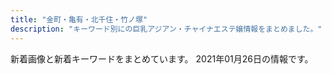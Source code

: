 ```yaml
---
title: "金町・亀有・北千住・竹ノ塚"
description: "キーワード別にの巨乳アジアン・チャイナエステ嬢情報をまとめました。"
---
```


新着画像と新着キーワードをまとめています。
2021年01月26日の情報です。

<DmmAffiliateIns />
<KeywordTable
  shops={
    [
    {
        "name": "Angela \u30a2\u30f3\u30b8\u30a7\u30e9",
        "keywords": {},
        "station": "\u7dbe\u702c\u99c5\u6771\u53e3",
        "img_links": [
            "http://angela.esjp.xyz/images/pickup_line.png",
            "http://angela.esjp.xyz/images/newsbg.png",
            "http://angela.esjp.xyz/images/tel_footer.png",
            "http://angela.esjp.xyz/images/roomimg/photo01.jpg",
            "http://angela.esjp.xyz/images/mobile_bg.png",
            "http://angela.esjp.xyz/girl/2.jpg",
            "http://angela.esjp.xyz/girl/6.jpg",
            "http://angela.esjp.xyz/girl/4.jpg",
            "http://angela.esjp.xyz/images/nophotos.jpg",
            "http://angela.esjp.xyz/images/staff_bg.png",
            "http://angela.esjp.xyz/girl/3.jpg",
            "http://angela.esjp.xyz/images/topbg.jpg",
            "http://angela.esjp.xyz/images/roomimg/photo02.jpg",
            "http://angela.esjp.xyz/girl/1.jpg"
        ],
        "url": "http://angela.esjp.xyz/"
    },
    {
        "img_links": [
            "http://takamaru.xyz/static/picture/top2.png",
            "http://takamaru.xyz/static/picture/mobile.png",
            "http://takamaru.xyz/uploads/200717/1-200GFZ05BS.jpg",
            "http://takamaru.xyz/static/picture/photo01.jpg",
            "http://takamaru.xyz/static/picture/baner2.jpg",
            "http://takamaru.xyz/static/picture/tite-staff.jpg",
            "http://takamaru.xyz/uploads/201007/1-20100G45100148.jpg",
            "http://takamaru.xyz/static/picture/baner.jpg",
            "http://takamaru.xyz/static/picture/photo03.jpg",
            "http://takamaru.xyz/static/picture/photo02.jpg",
            "http://takamaru.xyz/static/picture/news-tit.png",
            "http://takamaru.xyz/static/picture/tite-staff1.jpg",
            "http://takamaru.xyz/static/picture/news-tit1.jpg",
            "http://takamaru.xyz/uploads/200717/1-200GFUI0L0.jpg",
            "http://takamaru.xyz/static/picture/top.jpg",
            "http://takamaru.xyz/uploads/201203/1-201203134202395.jpg",
            "http://takamaru.xyz/static/picture/photo04.jpg",
            "http://takamaru.xyz/uploads/201219/1-201219155A2393.jpg",
            "http://takamaru.xyz/uploads/201009/1-201009125049594.jpg"
        ],
        "station": "JR\u91d1\u753a\u99c5\u5317\u53e3",
        "url": "http://takamaru.xyz/",
        "name": "\u30b9\u30a4\u30fc\u30c8\u30cf\u30fc\u30c8",
        "keywords": {
            "C": 12
        }
    },
    {
        "station": "JR\u91d1\u753a\u99c5\u5317\u53e3",
        "keywords": {
            "D": 9
        },
        "name": "\u96c5",
        "img_links": [
            "http://esthe-massage.pink/images/staff_s.jpg",
            "http://esthe-massage.pink/sp/images/cg5.jpg",
            "http://esthe-massage.pink/images/cg1.jpg",
            "http://esthe-massage.pink/images/cg6.jpg",
            "http://esthe-massage.pink/images/news.jpg",
            "http://esthe-massage.pink/sp/images/cg2.jpg",
            "http://esthe-massage.pink/images/line2.jpg",
            "http://esthe-massage.pink/images/newface.jpg",
            "http://esthe-massage.pink/images/cg7.jpg",
            "http://esthe-massage.pink/images/mobile.jpg",
            "http://esthe-massage.pink/images/cg10.jpg",
            "http://esthe-massage.pink/images/bb.png",
            "http://esthe-massage.pink/sp/images/cg3.jpg",
            "http://esthe-massage.pink/images/tb1.png",
            "http://esthe-massage.pink/images/end3.png",
            "http://esthe-massage.pink/sp/images/top-img01.png",
            "http://esthe-massage.pink/sp/images/telb.png",
            "http://esthe-massage.pink/images/cg2.jpg",
            "http://esthe-massage.pink/images/cg8.jpg",
            "http://esthe-massage.pink/images/top.png",
            "http://esthe-massage.pink/sp/images/cg9.jpg",
            "http://esthe-massage.pink/sp/images/tel.png",
            "http://esthe-massage.pink/sp/images/cg6.jpg",
            "http://esthe-massage.pink/images/tb.png",
            "http://esthe-massage.pink/images/cg3.jpg",
            "http://esthe-massage.pink/images/pick.jpg",
            "http://esthe-massage.pink/images/mobile1.jpg",
            "http://esthe-massage.pink/images/cg5.jpg",
            "http://esthe-massage.pink/images/staff_tit.jpg",
            "http://esthe-massage.pink/images/compaign.jpg",
            "http://esthe-massage.pink/sp/images/cg4.jpg",
            "http://esthe-massage.pink/sp/images/cg10.jpg",
            "http://esthe-massage.pink/images/cg4.jpg",
            "http://esthe-massage.pink/images/line.jpg",
            "http://esthe-massage.pink/sp/images/cg1.jpg",
            "http://esthe-massage.pink/images/cg9.jpg",
            "http://esthe-massage.pink/sp/images/teline.png",
            "http://esthe-massage.pink/images/aboutus.jpg",
            "http://esthe-massage.pink/sp/images/cg8.jpg"
        ],
        "url": "http://esthe-massage.pink/"
    },
    {
        "keywords": {},
        "url": "http://www.night.ne.jp/tokyo/house/",
        "station": "JR\u4e80\u6709\u99c5\u5317\u53e3",
        "name": "\u5065\u5eb7\u30cf\u30a6\u30b9",
        "img_links": [
            "http://www.night.ne.jp/tokyo/house/img/view_3.jpg",
            "http://www.night.ne.jp/nightnet/img/15.jpg",
            "http://www.night.ne.jp/tokyo/house/img_staff/g_7277.jpg",
            "http://www.night.ne.jp/tokyo/house/img/view_2.jpg",
            "http://www.night.ne.jp/tokyo/house/img_staff/g_7074.jpg",
            "http://www.night.ne.jp/_format/W/img/over_msg_01.jpg",
            "http://www.night.ne.jp/tokyo/house/img/qr_code.jpg",
            "http://www.night.ne.jp/nightnet/img/6.jpg",
            "http://www.night.ne.jp/tokyo/house/img/view_1.jpg",
            "http://www.night.ne.jp/tokyo/house/img/index_top.jpg",
            "http://www.night.ne.jp/_format/W/img/whats_view.jpg",
            "http://www.night.ne.jp/nightnet/img/1.jpg",
            "http://www.night.ne.jp/nightnet/img/11.jpg",
            "http://www.night.ne.jp/nightnet/img/4.jpg",
            "http://www.night.ne.jp/nightnet/img/12a.jpg",
            "http://www.night.ne.jp/nightnet/img/7.jpg",
            "http://www.night.ne.jp/tokyo/house/img/index.jpg",
            "http://www.night.ne.jp/nightnet/img/5.jpg",
            "http://www.night.ne.jp/nightnet/img/17.jpg",
            "http://www.night.ne.jp/tokyo/house/img_staff/g_7278.jpg",
            "http://www.night.ne.jp/nightnet/img/3.jpg",
            "http://www.night.ne.jp/tokyo/house/img/view_4.jpg",
            "http://www.night.ne.jp/_format/W/img/index_enter_1.jpg",
            "http://www.night.ne.jp/nightnet/img/16.jpg",
            "http://www.night.ne.jp/nightnet/img/9.jpg",
            "http://www.night.ne.jp/nightnet/img/10.jpg",
            "http://www.night.ne.jp/nightnet/img/2.jpg",
            "http://www.night.ne.jp/nightnet/img/13.jpg",
            "http://www.night.ne.jp/tokyo/house/img/index_view.jpg",
            "http://www.night.ne.jp/nightnet/img/8.jpg",
            "http://www.night.ne.jp/_format/W/img/whats_news.jpg",
            "http://www.night.ne.jp/nightnet/img/14.jpg"
        ]
    },
    {
        "url": "http://ningyo-hime.com/",
        "img_links": [
            "http://ningyo-hime.com/staffPhoto/b20201212112712.jpg",
            "http://ningyo-hime.com/staffPhoto/s20201212112712.jpg",
            "http://ningyo-hime.com/staffPhoto/b20201230174356.jpg",
            "http://ningyo-hime.com/staffPhoto/s20200626161755.jpg",
            "http://ningyo-hime.com/staffPhoto/s20200905132814.jpg",
            "http://ningyo-hime.com/staffPhoto/b20200707192550.jpg",
            "http://ningyo-hime.com/staffPhoto/b20191003141511.jpg",
            "http://ningyo-hime.com/images/returnBtn.png",
            "http://ningyo-hime.com/images/slider1/01.jpg",
            "http://ningyo-hime.com/staffPhoto/s20201212104914.jpg",
            "http://ningyo-hime.com/staffPhoto/b20200626161755.jpg",
            "http://ningyo-hime.com/staffPhoto/b20201212104914.jpg",
            "http://ningyo-hime.com/staffPhoto/s20200630134438.jpg",
            "http://ningyo-hime.com/staffPhoto/s20191003141511.jpg",
            "http://ningyo-hime.com/staffPhoto/s20200707192550.jpg",
            "http://ningyo-hime.com/images/slider1/03.jpg",
            "http://ningyo-hime.com/staffPhoto/b20200905132814.jpg",
            "http://ningyo-hime.com/uploadfiles/Image/campaignNingyoHimeCom.jpg",
            "http://ningyo-hime.com/staffPhoto/b20200630134438.jpg",
            "http://ningyo-hime.com/js/sliderLine/slide_prev.png",
            "http://ningyo-hime.com/images/gallery1.png",
            "http://ningyo-hime.com/staffPhoto/s20201101082513.jpg",
            "http://ningyo-hime.com/js/sliderLine/slide_next.png",
            "http://ningyo-hime.com/staffPhoto/b20201101082513.jpg",
            "http://ningyo-hime.com/staffPhoto/s20201230174356.jpg",
            "http://ningyo-hime.com/images/mobile.jpg"
        ],
        "keywords": {
            "84": 1,
            "D": 5,
            "C": 2
        },
        "station": "\u7dbe\u702c\u99c5\u6771\u53e3",
        "name": "\u4eba\u9b5a\u59eb"
    },
    {
        "keywords": {
            "D": 14,
            "86": 2,
            "87": 10,
            "88": 1
        },
        "url": "http://www.kb.masg.info/",
        "name": "\u770b\u8b77\u7f8e\u4eba",
        "img_links": [
            "http://www.kb.masg.info/files/005.jpg",
            "http://www.kb.masg.info/files/014.jpg",
            "http://www.kb.masg.info/images/bar-girls.png",
            "http://www.kb.masg.info/files/017.jpg",
            "http://www.kb.masg.info/files/016.jpg",
            "http://www.kb.masg.info/files/015.jpg",
            "http://www.kb.masg.info/images/bar-inte.png",
            "http://www.kb.masg.info/files/009.jpg",
            "http://www.kb.masg.info/files/004.jpg",
            "http://www.kb.masg.info/files/002.jpg",
            "http://www.kb.masg.info/images/info1.jpg",
            "http://www.kb.masg.info/images/info_text.jpg",
            "http://www.kb.masg.info/files/010.jpg",
            "http://www.kb.masg.info/images/bar-news.png",
            "http://www.kb.masg.info/files/006.jpg",
            "http://www.kb.masg.info/files/012.jpg",
            "http://www.kb.masg.info/images/bar-infomation.png",
            "http://www.kb.masg.info/images/info2.jpg",
            "http://www.kb.masg.info/files/013.jpg",
            "http://www.kb.masg.info/files/011.jpg",
            "http://www.kb.masg.info/images/girls-bar.png",
            "http://www.kb.masg.info/files/008.jpg"
        ],
        "station": "JR\u5317\u5343\u4f4f\u99c5"
    },
    {
        "keywords": {
            "86": 2,
            "C": 13,
            "83": 1,
            "84": 1,
            "D": 2
        },
        "img_links": [
            "http://kokoroan.jps.cm/images/ser5.jpg",
            "http://kokoroan.jps.cm/photos/sites/31/2020/10/2020100113045422.jpg",
            "http://kokoroan.jps.cm/images/room1.jpg",
            "http://kokoroan.jps.cm/images/service_line.jpg",
            "http://kokoroan.jps.cm/images/mobile.jpg",
            "http://kokoroan.jps.cm/images/ser3.jpg",
            "http://kokoroan.jps.cm/images/bj3.jpg",
            "http://kokoroan.jps.cm/images/girl-z1.jpg",
            "http://kokoroan.jps.cm/images/staff_line.jpg",
            "http://kokoroan.jps.cm/images/ser2.jpg",
            "http://kokoroan.jps.cm/images/top.jpg",
            "http://kokoroan.jps.cm/images/ser1.jpg",
            "http://kokoroan.jps.cm/images/room4.jpg",
            "http://kokoroan.jps.cm/images/end.jpg",
            "http://kokoroan.jps.cm/images/room2.jpg",
            "http://kokoroan.jps.cm/photos/sites/31/2020/08/2020082513400117.jpg",
            "http://kokoroan.jps.cm/images/room3.jpg",
            "http://kokoroan.jps.cm/photos/sites/31/2019/06/2019060614301966.jpg",
            "http://kokoroan.jps.cm/images/girl-z2.jpg",
            "http://kokoroan.jps.cm/images/mobile2.jpg",
            "http://kokoroan.jps.cm/images/ser4.jpg",
            "http://kokoroan.jps.cm/photos/sites/31/2019/02/2019021213081728.jpg"
        ],
        "url": "http://kokoroan.jps.cm/",
        "name": "\u5922\u306e\u5bb6",
        "station": "\u7af9\u30ce\u585a\u99c5\u6771\u53e3"
    },
    {
        "name": "\u96c5",
        "url": "http://www.relax-miyabi.com/",
        "station": "\u4e94\u53cd\u91ce\u99c5",
        "img_links": [
            "http://www.relax-miyabi.com/files/019-02.jpg",
            "http://www.relax-miyabi.com/img/top-h5R2.jpg",
            "http://www.relax-miyabi.com/files/019-03.jpg",
            "http://www.relax-miyabi.com/img/slider/2.jpg",
            "http://www.relax-miyabi.com/img/glo_01_off.jpg",
            "http://www.relax-miyabi.com/img/footer-top_off.jpg",
            "http://www.relax-miyabi.com/img/h4-top.jpg",
            "http://www.relax-miyabi.com/img/glo_02_off.jpg",
            "http://www.relax-miyabi.com/files/019.jpg",
            "http://www.relax-miyabi.com/img/glo_05_off.jpg",
            "http://www.relax-miyabi.com/files/014-03.jpg",
            "http://www.relax-miyabi.com/img/glo_04_off.jpg",
            "http://www.relax-miyabi.com/img/bnr-02_off.jpg",
            "http://www.relax-miyabi.com/img/slider/3.jpg",
            "http://www.relax-miyabi.com/img/bnr-01_off.jpg",
            "http://www.relax-miyabi.com/img/top-course2_off.jpg",
            "http://www.relax-miyabi.com/img/glo_06_off.jpg",
            "http://www.relax-miyabi.com/files/014.jpg",
            "http://www.relax-miyabi.com/img/icon_tel.png",
            "http://www.relax-miyabi.com/img/glo_03_off.jpg",
            "http://www.relax-miyabi.com/img/top-course_off.jpg",
            "http://www.relax-miyabi.com/img/slider/1.jpg",
            "http://www.relax-miyabi.com/files/014-02.jpg",
            "http://www.relax-miyabi.com/img/top-h5R.jpg"
        ],
        "keywords": {
            "D": 6,
            "86": 3,
            "88": 3
        }
    },
    {
        "station": "JR\u91d1\u753a\u99c5\u5317\u53e3",
        "keywords": {
            "E": 1,
            "84": 1,
            "D": 3,
            "91": 1,
            "89": 1,
            "85": 2,
            "90": 5,
            "C": 3
        },
        "url": "http://spring.est888.com/",
        "name": "Spring \uff5e\u30b9\u30d7\u30ea\u30f3\u30b0\uff5e",
        "img_links": [
            "http://spring.est888.com/css/nav/nav-005.png",
            "http://spring.est888.com/css/staff/staff001-a.png",
            "http://spring.est888.com/css/staff/staff004-b.png",
            "http://spring.est888.com/css/staff/staff001.png",
            "http://spring.est888.com/css/staff/staff0010-b.png",
            "http://spring.est888.com/css/staff/staff11.png",
            "http://spring.est888.com/css/staff/staff0005-a.png",
            "http://spring.est888.com/css/staff/staff012.png",
            "http://spring.est888.com/css/staff/staff010-a.png",
            "http://spring.est888.com/css/staff/staff0005-b.png",
            "http://spring.est888.com/css/staff/staff11-a.png",
            "http://spring.est888.com/css/staff/staff13.png",
            "http://spring.est888.com/css/staff/staff004.png",
            "http://spring.est888.com/css/staff/staff11-b.png",
            "http://spring.est888.com/css/staff/staff14-b.png",
            "http://spring.est888.com/css/staff/staff16.png",
            "http://spring.est888.com/css/nav/nav-004.png",
            "http://spring.est888.com/css/top0000000003.jpg",
            "http://spring.est888.com/css/staff/staff14-a.png",
            "http://spring.est888.com/css/nav/nav-006.png",
            "http://spring.est888.com/css/staff/staff010.png",
            "http://spring.est888.com/css/staff/staff13-a.png",
            "http://spring.est888.com/css/staff/staff001-b.png",
            "http://spring.est888.com/css/staff/staff16-b.png",
            "http://spring.est888.com/css/nav/nav-001.png",
            "http://spring.est888.com/css/staff/staff17-a.png",
            "http://spring.est888.com/css/staff/staff16-a.png",
            "http://spring.est888.com/css/staff/staff0005.png",
            "http://spring.est888.com/css/staff/staff17-b.png",
            "http://spring.est888.com/css/nav/nav-003.png",
            "http://spring.est888.com/css/nav/nav-002.png",
            "http://spring.est888.com/css/tel.png",
            "http://spring.est888.com/css/staff/staff004-a.png",
            "http://spring.est888.com/css/staff/staff012-a.png",
            "http://spring.est888.com/css/staff/staff14.png",
            "http://spring.est888.com/css/staff/staff012-b.png",
            "http://spring.est888.com/css/top001.png",
            "http://spring.est888.com/css/staff/staff17.png"
        ]
    },
    {
        "keywords": {
            "C": 13,
            "87": 4,
            "85": 4,
            "88": 4,
            "86": 4,
            "D": 8,
            "F": 4,
            "E": 4
        },
        "station": "JR\u91d1\u753a\u99c5\u5317\u53e3",
        "url": "http://www.yurikago-massage.work/",
        "name": "\u3086\u308a\u304b\u3054",
        "img_links": [
            "http://www.yurikago-massage.work/img/botton.jpg",
            "http://www.yurikago-massage.work/img/sta10.jpg",
            "http://www.yurikago-massage.work/img/sta9.jpg",
            "http://www.yurikago-massage.work/img/mo.png",
            "http://www.yurikago-massage.work/img/st6.jpg",
            "http://www.yurikago-massage.work/img/st11.jpg",
            "http://www.yurikago-massage.work/img/st9.jpg",
            "http://www.yurikago-massage.work/img/st7.jpg",
            "http://www.yurikago-massage.work/img/st09.jpg",
            "http://www.yurikago-massage.work/img/fla-1.jpg",
            "http://www.yurikago-massage.work/img/sta6.jpg",
            "http://www.yurikago-massage.work/img/fla-2.jpg",
            "http://www.yurikago-massage.work/img/st10.jpg",
            "http://www.yurikago-massage.work/img/sta8.jpg",
            "http://www.yurikago-massage.work/img/st8.jpg",
            "http://www.yurikago-massage.work/img/sta11.jpg",
            "http://www.yurikago-massage.work/img/sta7.jpg"
        ]
    },
    {
        "keywords": {
            "86": 3,
            "87": 3
        },
        "url": "http://esthe-aroma.xyz/",
        "name": "\u5927\u5bb6\u65cf",
        "station": "\u7af9\u30ce\u585a\u99c5\u6771\u53e3",
        "img_links": [
            "http://esthe-aroma.xyz/images/esthe1.jpg",
            "http://esthe-aroma.xyz/images/esthe2.jpg",
            "http://esthe-aroma.xyz/images/gallery.png",
            "http://esthe-aroma.xyz/images/cg02.jpg",
            "http://esthe-aroma.xyz/images/friend.png",
            "http://esthe-aroma.xyz/images/main-sp.jpg",
            "http://esthe-aroma.xyz/images/home.png",
            "http://esthe-aroma.xyz/images/link.png",
            "http://esthe-aroma.xyz/images/blog_002.png",
            "http://esthe-aroma.xyz/images/cg01.jpg",
            "http://esthe-aroma.xyz/images/main1.jpg",
            "http://esthe-aroma.xyz/images/staff.png",
            "http://esthe-aroma.xyz/images/home_002.png",
            "http://esthe-aroma.xyz/images/esthe3.jpg",
            "http://esthe-aroma.xyz/images/info.png",
            "http://esthe-aroma.xyz/images/acc.jpg",
            "http://esthe-aroma.xyz/images/clear.png",
            "http://esthe-aroma.xyz/images/acc1.jpg",
            "http://esthe-aroma.xyz/images/header3.png"
        ]
    },
    {
        "img_links": [],
        "station": "\u7dbe\u702c\u99c5",
        "name": "heart Peace \uff5e\u30cf\u30fc\u30c8\u30d4\u30fc\u30b9\uff5e",
        "url": "https://heart-peace.business.site/",
        "keywords": {}
    },
    {
        "url": "http://www.kenyoku.work/",
        "name": "\u5065\u6b32",
        "station": "JR\u91d1\u753a\u99c5\u5317\u53e3",
        "keywords": {},
        "img_links": [
            "http://www.kenyoku.work/images/s1.png",
            "http://www.kenyoku.work/images/interior_t.jpg",
            "http://www.kenyoku.work/img/ami1.jpg",
            "http://www.kenyoku.work/images/news.jpg",
            "http://www.kenyoku.work/images/int1.png",
            "http://www.kenyoku.work/images/sys.jpg",
            "http://www.kenyoku.work/images/2.jpg",
            "http://www.kenyoku.work/images/1.jpg",
            "http://www.kenyoku.work/images/4.jpg",
            "http://www.kenyoku.work/img/miki1.jpg",
            "http://www.kenyoku.work/img/hana1.jpg",
            "http://www.kenyoku.work/images/info.png",
            "http://www.kenyoku.work/img/risa1.jpg",
            "http://www.kenyoku.work/images/staff_t.jpg",
            "http://www.kenyoku.work/images/int2.png",
            "http://www.kenyoku.work/images/3.jpg",
            "http://www.kenyoku.work/images/b2.jpg",
            "http://www.kenyoku.work/images/b1.jpg",
            "http://www.kenyoku.work/images/head.jpg",
            "http://www.kenyoku.work/images/mobile.jpg"
        ]
    },
    {
        "img_links": [
            "http://raku.est888.com/css/cam01.jpg",
            "http://raku.est888.com/css/nav/nav-004.jpg",
            "http://raku.est888.com/css/top02-left.png",
            "http://raku.est888.com/css/nav/nav-001.jpg",
            "http://raku.est888.com/css/nav/nav-005.jpg",
            "http://raku.est888.com/css/tel.png",
            "http://raku.est888.com/css/osusume01.jpg",
            "http://raku.est888.com/css/nav/nav-006.jpg",
            "http://raku.est888.com/css/nav/nav-002.jpg",
            "http://raku.est888.com/css/nav/nav-003.jpg",
            "http://raku.est888.com/css/staff/staff01-a.png",
            "http://raku.est888.com/css/staff/staff002-a.png",
            "http://raku.est888.com/css/staff/staff0001-a.png"
        ],
        "keywords": {
            "89": 1,
            "C": 2,
            "87": 2,
            "D": 1
        },
        "url": "http://raku.est888.com/",
        "name": "\u697d",
        "station": "JR\u91d1\u753a\u99c5\u5317\u53e3"
    },
    {
        "station": "JR\u5357\u5343\u4f4f\u99c5\u5357\u53e3",
        "url": "http://www.hi-msg.com/tulip/",
        "name": "Tulip\uff5e\u30c1\u30e5\u30fc\u30ea\u30c3\u30d7",
        "keywords": {},
        "img_links": []
    },
    {
        "station": "JR\u91d1\u753a\u99c5\u5317\u53e3",
        "img_links": [
            "http://iyasinobara.oks.bz/photos/sites/36/2021/01/2021011808544677.jpg",
            "http://iyasinobara.oks.bz/images/mobile.jpg",
            "http://iyasinobara.oks.bz/images/s_staff.jpg",
            "http://iyasinobara.oks.bz/images/s_news.jpg",
            "http://iyasinobara.oks.bz/images/room2.jpg",
            "http://iyasinobara.oks.bz/images/s_shedule.jpg",
            "http://iyasinobara.oks.bz/images/room3.jpg",
            "http://iyasinobara.oks.bz/images/room1.jpg",
            "http://iyasinobara.oks.bz/images/room4.jpg",
            "http://iyasinobara.oks.bz/images/top.jpg",
            "http://iyasinobara.oks.bz/photos/sites/36/2020/11/2020112101523963.jpg",
            "http://iyasinobara.oks.bz/photos/sites/36/2019/12/2019121401184994.jpg",
            "http://iyasinobara.oks.bz/photos/sites/36/2020/02/2020021401252254.jpg"
        ],
        "keywords": {
            "82": 5,
            "C": 16,
            "85": 5,
            "D": 15,
            "87": 10
        },
        "name": "\u7652\u3057\u306e\u8594\u8587",
        "url": "http://iyasinobara.oks.bz/"
    },
    {
        "img_links": [
            "http://spring02.est888.com/css/staff/staff01-a.png",
            "http://spring02.est888.com/css/staff/staff01-b.png",
            "http://spring02.est888.com/css/staff/staff010-b.png",
            "http://spring02.est888.com/css/staff/staff12-a.png",
            "http://spring02.est888.com/css/top003.png",
            "http://spring02.est888.com/css/nav/nav-002.png",
            "http://spring02.est888.com/css/staff/staff12-b.png",
            "http://spring02.est888.com/css/staff/staff03.png",
            "http://spring02.est888.com/css/staff/staff09-b.png",
            "http://spring02.est888.com/css/nav/nav-004.png",
            "http://spring02.est888.com/css/osusume01.png",
            "http://spring02.est888.com/css/staff/staff03-a.png",
            "http://spring02.est888.com/css/staff/staff01.png",
            "http://spring02.est888.com/css/staff/staff12.png",
            "http://spring02.est888.com/css/top01.png",
            "http://spring02.est888.com/css/staff/staff003-b.png",
            "http://spring02.est888.com/css/staff/staff010.png",
            "http://spring02.est888.com/css/staff/staff09.png",
            "http://spring02.est888.com/css/staff/staff005.png",
            "http://spring02.est888.com/css/staff/staff008-b.png",
            "http://spring02.est888.com/css/staff/staff010-a.png",
            "http://spring02.est888.com/css/staff/staff11.png",
            "http://spring02.est888.com/css/staff/staff11-b.png",
            "http://spring02.est888.com/css/staff/staff0008.png",
            "http://spring02.est888.com/css/staff/staff04-b.png",
            "http://spring02.est888.com/css/staff/staff04-a.png",
            "http://spring02.est888.com/css/staff/staff04.png",
            "http://spring02.est888.com/css/nav/nav-003.png",
            "http://spring02.est888.com/css/nav/nav-006.png",
            "http://spring02.est888.com/css/nav/nav-005.png",
            "http://spring02.est888.com/css/top02-left.png",
            "http://spring02.est888.com/css/nav/nav-001.png",
            "http://spring02.est888.com/css/staff/staff09-a.png",
            "http://spring02.est888.com/css/staff/staff005-a.png",
            "http://spring02.est888.com/css/staff/staff005-b.png",
            "http://spring02.est888.com/css/top04.png",
            "http://spring02.est888.com/css/tel.png",
            "http://spring02.est888.com/css/staff/staff11-a.png"
        ],
        "url": "http://spring02.est888.com/",
        "keywords": {
            "90": 3,
            "89": 1,
            "E": 2,
            "91": 1,
            "85": 3,
            "84": 1,
            "C": 4,
            "G": 1
        },
        "station": "\u7dbe\u702c\u99c5\u897f\u53e3",
        "name": "Spring-\u30b9\u30d7\u30ea\u30f3\u30b0-"
    },
    {
        "url": "http://lucky.weblog.tc/",
        "name": "LUCKY",
        "keywords": {
            "89": 3,
            "86": 3,
            "87": 2,
            "90": 5,
            "D": 2,
            "84": 3,
            "83": 6,
            "C": 9
        },
        "img_links": [
            "http://lucky.weblog.tc/2/uploadimg/1591252992.jpg",
            "http://lucky.weblog.tc/2/uploadimg/1610781080.jpeg",
            "http://lucky.weblog.tc/2/uploadimg/1597854926.jpeg",
            "http://lucky.weblog.tc/icon2.png",
            "http://lucky.weblog.tc/2/uploadimg/1600148455.jpeg",
            "http://lucky.weblog.tc/2/uploadimg/1591886701.jpg",
            "http://lucky.weblog.tc/2/uploadimg/1591253020.jpg",
            "http://lucky.weblog.tc/2/uploadimg/1591886646.jpg",
            "http://lucky.weblog.tc/loader.png",
            "http://lucky.weblog.tc/2/uploadimg/1591253175.jpg"
        ],
        "station": "\u7dbe\u702c\u99c5\u6771\u53e3"
    },
    {
        "img_links": [
            "http://www.ccgirl.work/images/staff_t.jpg",
            "http://www.ccgirl.work/img/nana1.jpg",
            "http://www.ccgirl.work/images/rec2.jpg",
            "http://www.ccgirl.work/img/risa1.jpg",
            "http://www.ccgirl.work/images/head.jpg",
            "http://www.ccgirl.work/images/2.jpg",
            "http://www.ccgirl.work/images/3.jpg",
            "http://www.ccgirl.work/images/b3.jpg",
            "http://www.ccgirl.work/img/erika1.jpg",
            "http://www.ccgirl.work/img/yuyu1.jpg",
            "http://www.ccgirl.work/images/int2.jpg",
            "http://www.ccgirl.work/images/tel.jpg",
            "http://www.ccgirl.work/images/sys.jpg",
            "http://www.ccgirl.work/images/int1.jpg",
            "http://www.ccgirl.work/images/rec1.jpg",
            "http://www.ccgirl.work/images/b1.jpg",
            "http://www.ccgirl.work/images/news.jpg",
            "http://www.ccgirl.work/images/mobile.jpg",
            "http://www.ccgirl.work/images/4.jpg",
            "http://www.ccgirl.work/images/info.jpg",
            "http://www.ccgirl.work/images/b2.jpg",
            "http://www.ccgirl.work/images/interior_t.jpg",
            "http://www.ccgirl.work/images/1.jpg",
            "http://www.ccgirl.work/images/ac1.jpg"
        ],
        "name": "\u6625",
        "keywords": {},
        "station": "JR\u91d1\u753a\u99c5\u5357\u53e3",
        "url": "http://www.ccgirl.work/"
    },
    {
        "name": "\u541b\u5b89",
        "url": "http://kungangm.jimdo.com/",
        "station": "\u5800\u5207\u83d6\u84b2\u5712\u99c5",
        "keywords": {},
        "img_links": [
            "https://image.jimcdn.com/app/cms/image/transf/dimension=1080x1024:format=jpg/path/s491738307dab8ed0/image/i620db1cf9b307f7a/version/1610625248/image.jpg",
            "https://image.jimcdn.com/app/cms/image/transf/dimension=1080x1024:format=jpg/path/s491738307dab8ed0/image/ie54739bfe4411825/version/1611138624/image.jpg",
            "https://image.jimcdn.com/app/cms/image/transf/none/path/s491738307dab8ed0/image/iba7a970dbc047ea1/version/1610625156/image.jpg",
            "https://image.jimcdn.com/app/cms/image/transf/none/path/s491738307dab8ed0/image/i5806f8c0fbbca598/version/1417614009/image.jpg"
        ]
    },
    {
        "img_links": [
            "http://ayase-ai.jpest.net/uploads//sites/33/2020/11/g1.jpg",
            "http://ayase-ai.jpest.net/uploads//sites/33/2020/11/m-top02-1.jpg",
            "http://ayase-ai.jpest.net/uploads//sites/33/2020/12/main_top-1.png",
            "http://ayase-ai.jpest.net/uploads//sites/33/2020/12/main_top.png",
            "http://ayase-ai.jpest.net/uploads//sites/33/2020/11/g2.jpg",
            "http://ayase-ai.jpest.net/uploads//sites/33/2020/12/ss.png",
            "http://ayase-ai.jpest.net/uploads//sites/33/2020/12/re.jpg",
            "http://ayase-ai.jpest.net/uploads//sites/33/2020/11/g6-225x300.jpg",
            "http://ayase-ai.jpest.net/uploads//sites/33/2020/11/g5-225x300.jpg",
            "http://ayase-ai.jpest.net/uploads//sites/33/2020/12/r1.png",
            "http://ayase-ai.jpest.net/uploads//sites/33/2020/12/r4-1.png",
            "http://ayase-ai.jpest.net/uploads//sites/33/2020/12/main_bottom-1.png",
            "http://ayase-ai.jpest.net/uploads//sites/33/2020/11/g2-225x300.jpg",
            "http://ayase-ai.jpest.net/uploads//sites/33/2020/11/g6.jpg",
            "http://ayase-ai.jpest.net/uploads//sites/33/2020/11/g3-225x300.jpg",
            "http://ayase-ai.jpest.net/uploads//sites/33/2020/12/mobile-1.jpg",
            "http://ayase-ai.jpest.net/uploads//sites/33/2020/12/ma01-1.jpg",
            "http://ayase-ai.jpest.net/uploads//sites/33/2020/12/main_bottom.png",
            "http://ayase-ai.jpest.net/uploads//sites/33/2020/11/g4.jpg",
            "http://ayase-ai.jpest.net/uploads//sites/33/2020/12/shishu-2.png",
            "http://ayase-ai.jpest.net/uploads//sites/33/2020/12/r3-1.png",
            "http://ayase-ai.jpest.net/uploads//sites/33/2020/11/g3.jpg",
            "http://ayase-ai.jpest.net/uploads//sites/33/2020/11/g1-225x300.jpg",
            "http://ayase-ai.jpest.net/uploads//sites/33/2020/11/g5.jpg",
            "http://ayase-ai.jpest.net/uploads//sites/33/2021/01/g1.jpg",
            "http://ayase-ai.jpest.net/uploads//sites/33/2020/12/r2-1.png",
            "http://ayase-ai.jpest.net/uploads//sites/33/2020/11/g4-225x300.jpg",
            "http://ayase-ai.jpest.net/uploads//sites/33/2021/01/g1-225x300.jpg"
        ],
        "keywords": {},
        "station": "\u7dbe\u702c\u99c5\u6771\u53e3",
        "name": "\u611b",
        "url": "http://ayase-ai.jpest.net/"
    },
    {
        "url": "http://relax-esthe.tokyo/",
        "img_links": [
            "http://relax-esthe.tokyo/css/staff/staff05.png",
            "http://relax-esthe.tokyo/css/m-head1.jpg",
            "http://relax-esthe.tokyo/css/staff/staff03.png",
            "http://relax-esthe.tokyo/css/m-top-right03.jpg",
            "http://relax-esthe.tokyo/css/m-top-right04.jpg",
            "http://relax-esthe.tokyo/css/staff/staff06.png",
            "http://relax-esthe.tokyo/css/staff/staff07.png",
            "http://relax-esthe.tokyo/images/call.png",
            "http://relax-esthe.tokyo/css/m-right.jpg",
            "http://relax-esthe.tokyo/css/m-yejiao.jpg",
            "http://relax-esthe.tokyo/css/staff/staff0n.png",
            "http://relax-esthe.tokyo/css/staff/staff02.png",
            "http://relax-esthe.tokyo/css/m-top-right02.jpg",
            "http://relax-esthe.tokyo/css/m-top-right01.jpg",
            "http://relax-esthe.tokyo/css/top-left01.jpg",
            "http://relax-esthe.tokyo/css/m-top02.jpg",
            "http://relax-esthe.tokyo/css/m-left.jpg"
        ],
        "name": "\u3084\u3059\u3089\u304e",
        "station": "\u6885\u5cf6\u99c5",
        "keywords": {}
    },
    {
        "keywords": {},
        "img_links": [
            "http://kenkounoie-umejima.este88.com/images/qr.jpg",
            "http://kenkounoie-umejima.este88.com/images/img2.jpg",
            "http://kenkounoie-umejima.este88.com/images/acc3.jpg",
            "http://kenkounoie-umejima.este88.com/images/info.png",
            "http://kenkounoie-umejima.este88.com/gals/ai1.jpg",
            "http://kenkounoie-umejima.este88.com/gals/rika1.jpg",
            "http://kenkounoie-umejima.este88.com/images/acc1.jpg",
            "http://kenkounoie-umejima.este88.com/images/img1.jpg",
            "http://kenkounoie-umejima.este88.com/gals/mimi1.jpg",
            "http://kenkounoie-umejima.este88.com/images/acc4.jpg",
            "http://kenkounoie-umejima.este88.com/i/sp02.jpg",
            "http://kenkounoie-umejima.este88.com/gals/kiki1.jpg",
            "http://kenkounoie-umejima.este88.com/images/img3.jpg",
            "http://kenkounoie-umejima.este88.com/images/img4.jpg",
            "http://kenkounoie-umejima.este88.com/gals/emi1.jpg",
            "http://kenkounoie-umejima.este88.com/images/acc2.jpg",
            "http://kenkounoie-umejima.este88.com/gals/risa1.jpg",
            "http://kenkounoie-umejima.este88.com/gals/akane1.jpg",
            "http://kenkounoie-umejima.este88.com/images/acc5.jpg"
        ],
        "url": "http://kenkounoie-umejima.este88.com/",
        "station": "\u6885\u5cf6\u99c5",
        "name": "\u5065\u5eb7\u306e\u5bb6"
    },
    {
        "url": "http://sumirety.xyz/",
        "station": "\u6885\u5cf6\u99c5",
        "name": "\u5fc3",
        "keywords": {},
        "img_links": []
    },
    {
        "url": "http://www.maria0228.com/",
        "img_links": [
            "http://www.maria0228.com/img/2.jpg",
            "http://www.maria0228.com/img/mina.jpg",
            "http://www.maria0228.com/img/5.jpg",
            "http://www.maria0228.com/img/4.jpg",
            "http://www.maria0228.com/img/danni.jpg",
            "http://www.maria0228.com/img/yuri.jpg",
            "http://www.maria0228.com/img/7.jpg",
            "http://www.maria0228.com/img/nana.jpg",
            "http://www.maria0228.com/img/ayumi.jpg",
            "http://www.maria0228.com/img/1.jpg",
            "http://www.maria0228.com/img/6.jpg",
            "http://www.maria0228.com/img/erika.jpg",
            "http://www.maria0228.com/img/3.jpg",
            "http://www.maria0228.com/img/aya.jpg"
        ],
        "keywords": {},
        "name": "\u7652\u3057\u306e\u5bb6",
        "station": "JR\u4e80\u6709\u99c5\u5317\u53e3"
    },
    {
        "url": "https://moon-love.info/",
        "name": "\u6cc9\u30fb\u3044\u305a\u307f",
        "img_links": [
            "https://moon-love.info/images/gallery1.png",
            "https://moon-love.info/staffPhoto/s20200711151214.jpg",
            "https://moon-love.info/js/sliderLine/slide_next.png",
            "https://moon-love.info/images/mobile.jpg",
            "https://moon-love.info/images/noImg.jpg",
            "https://moon-love.info/staffPhoto/b20200711151214.jpg",
            "https://moon-love.info/staffPhoto/s20200527170611.jpg",
            "https://moon-love.info/images/slider1/01.jpg",
            "https://moon-love.info/uploadfiles/images/campaignIyasiHealCom.jpg",
            "https://moon-love.info/images/slider1/03.jpg",
            "https://moon-love.info/images/slider1/02.jpg",
            "https://moon-love.info/js/sliderLine/slide_prev.png",
            "https://moon-love.info/staffPhoto/b20200527170611.jpg",
            "https://moon-love.info/images/returnBtn.png"
        ],
        "station": "\u5317\u5343\u4f4f\u99c5\u6771\u53e3",
        "keywords": {
            "E": 2,
            "D": 1
        }
    },
    {
        "keywords": {},
        "name": "2020",
        "station": "JR\u4e80\u6709\u99c5\u5317\u53e3",
        "img_links": [
            "http://www.night.ne.jp/tokyo/2020/img/skill_1.jpg",
            "http://www.night.ne.jp/nightnet/img/15.jpg",
            "http://www.night.ne.jp/tokyo/2020/img/index.jpg",
            "http://www.night.ne.jp/nightnet/img/6.jpg",
            "http://www.night.ne.jp/tokyo/2020/img/view_3.jpg",
            "http://www.night.ne.jp/nightnet/img/1.jpg",
            "http://www.night.ne.jp/_format/W/img/whats_view.jpg",
            "http://www.night.ne.jp/nightnet/img/11.jpg",
            "http://www.night.ne.jp/tokyo/2020/img/index_skill.jpg",
            "http://www.night.ne.jp/tokyo/2020/img/index_top.jpg",
            "http://www.night.ne.jp/tokyo/2020/img/view_2.jpg",
            "http://www.night.ne.jp/tokyo/2020/img_staff/g_7147.jpg",
            "http://www.night.ne.jp/nightnet/img/4.jpg",
            "http://www.night.ne.jp/nightnet/img/12a.jpg",
            "http://www.night.ne.jp/nightnet/img/7.jpg",
            "http://www.night.ne.jp/nightnet/img/5.jpg",
            "http://www.night.ne.jp/_format/W/img/whats_skill.jpg",
            "http://www.night.ne.jp/tokyo/2020/img_staff/g_7149.jpg",
            "http://www.night.ne.jp/tokyo/2020/img/view_1.jpg",
            "http://www.night.ne.jp/nightnet/img/17.jpg",
            "http://www.night.ne.jp/tokyo/2020/img/skill_3.jpg",
            "http://www.night.ne.jp/nightnet/img/3.jpg",
            "http://www.night.ne.jp/_format/W/img/index_enter_1.jpg",
            "http://www.night.ne.jp/tokyo/2020/img/skill_2.jpg",
            "http://www.night.ne.jp/nightnet/img/16.jpg",
            "http://www.night.ne.jp/nightnet/img/9.jpg",
            "http://www.night.ne.jp/nightnet/img/10.jpg",
            "http://www.night.ne.jp/nightnet/img/2.jpg",
            "http://www.night.ne.jp/tokyo/2020/img/qr_code.jpg",
            "http://www.night.ne.jp/nightnet/img/13.jpg",
            "http://www.night.ne.jp/nightnet/img/8.jpg",
            "http://www.night.ne.jp/tokyo/2020/img/index_view.jpg",
            "http://www.night.ne.jp/_format/W/img/whats_news.jpg",
            "http://www.night.ne.jp/nightnet/img/14.jpg"
        ],
        "url": "http://www.night.ne.jp/tokyo/2020/"
    },
    {
        "keywords": {
            "86": 14,
            "88": 4,
            "D": 18
        },
        "img_links": [
            "http://esthe-aroma.biz/img/tr02.jpg",
            "http://esthe-aroma.biz/img/m02a.jpg",
            "http://esthe-aroma.biz/img/fla03.jpg",
            "http://esthe-aroma.biz/img/cg021.jpg",
            "http://esthe-aroma.biz/img/m01a.jpg",
            "http://esthe-aroma.biz/img/m01.jpg",
            "http://esthe-aroma.biz/img/cg01.jpg",
            "http://esthe-aroma.biz/img/ff.jpg",
            "http://esthe-aroma.biz/img/cg101.jpg",
            "http://esthe-aroma.biz/img/fla01.jpg",
            "http://esthe-aroma.biz/img/tr01.jpg",
            "http://esthe-aroma.biz/img/cg08.jpg",
            "http://esthe-aroma.biz/img/stal.jpg",
            "http://esthe-aroma.biz/img/cg06.jpg",
            "http://esthe-aroma.biz/img/no.png",
            "http://esthe-aroma.biz/img/cg05.jpg",
            "http://esthe-aroma.biz/img/fla02.jpg",
            "http://esthe-aroma.biz/img/m02.jpg",
            "http://esthe-aroma.biz/img/cg03.jpg",
            "http://esthe-aroma.biz/img/m03a.jpg",
            "http://esthe-aroma.biz/img/acct.jpg",
            "http://esthe-aroma.biz/img/cg02.jpg",
            "http://esthe-aroma.biz/img/cg011.jpg",
            "http://esthe-aroma.biz/img/m03.jpg",
            "http://esthe-aroma.biz/img/cg081.jpg",
            "http://esthe-aroma.biz/img/top.jpg",
            "http://esthe-aroma.biz/img/cg07.jpg",
            "http://esthe-aroma.biz/img/cg09.jpg",
            "http://esthe-aroma.biz/img/m06.jpg",
            "http://esthe-aroma.biz/img/m05a.jpg",
            "http://esthe-aroma.biz/img/m05.jpg",
            "http://esthe-aroma.biz/img/syst.jpg",
            "http://esthe-aroma.biz/img/cg10.jpg",
            "http://esthe-aroma.biz/img/m04.jpg"
        ],
        "name": "Sakura",
        "url": "http://esthe-aroma.biz/",
        "station": "JR\u91d1\u753a\u99c5\u5317\u53e3"
    },
    {
        "keywords": {
            "E": 64,
            "87": 40,
            "92": 20,
            "89": 40,
            "H": 22,
            "88": 40,
            "85": 20,
            "86": 40,
            "D": 82,
            "F": 20,
            "G": 20
        },
        "name": "Plaisir\u30fb\u30d7\u30ec\u30b8\u30fc\u30eb",
        "url": "http://bright.xyz.mn/",
        "img_links": [
            "http://bright.xyz.mn/photos/sites/10/2020/11/2020112603202074-308x411.jpg",
            "http://bright.xyz.mn/images/s_therapist.jpg",
            "http://bright.xyz.mn/photos/sites/10/2020/02/2020022201512671.jpg",
            "http://bright.xyz.mn/photos/sites/10/2020/08/2020081003373252.jpg",
            "http://bright.xyz.mn/images/top.png",
            "http://bright.xyz.mn/images/end.png",
            "http://bright.xyz.mn/photos/sites/10/2020/07/2020072611535558.jpg",
            "http://bright.xyz.mn/images/line.png",
            "http://bright.xyz.mn/images/s_pick.png",
            "http://bright.xyz.mn/photos/sites/10/2020/07/2020072612030016-308x411.jpg",
            "http://bright.xyz.mn/images/s_news.jpg",
            "http://bright.xyz.mn/photos/sites/10/2020/10/2020100804253425.jpg",
            "http://bright.xyz.mn/photos/sites/10/2020/02/2020022201512493.jpg",
            "http://bright.xyz.mn/images/1.jpg",
            "http://bright.xyz.mn/images/new.jpg",
            "http://bright.xyz.mn/images/staff_bj3.jpg",
            "http://bright.xyz.mn/photos/sites/10/2020/11/2020112603202174.jpg",
            "http://bright.xyz.mn/images/mobile.jpg",
            "http://bright.xyz.mn/photos/sites/10/2020/07/202007261153576.jpg",
            "http://bright.xyz.mn/photos/sites/10/2020/07/2020072612030016.jpg",
            "http://bright.xyz.mn/photos/sites/10/2020/08/2020081003373131.jpg",
            "http://bright.xyz.mn/images/s_link.jpg",
            "http://bright.xyz.mn/photos/sites/10/2020/02/2020022201512635.jpg",
            "http://bright.xyz.mn/photos/sites/10/2020/11/2020112603202074.jpg",
            "http://bright.xyz.mn/photos/sites/10/2020/08/2020081003373131-308x411.jpg",
            "http://bright.xyz.mn/photos/sites/10/2020/11/2020111606393626.jpg",
            "http://bright.xyz.mn/images/2.jpg",
            "http://bright.xyz.mn/images/news_bj3.jpg",
            "http://bright.xyz.mn/photos/sites/10/2020/11/2020112603202174-308x411.jpg",
            "http://bright.xyz.mn/photos/sites/10/2020/11/2020110507362248.jpg",
            "http://bright.xyz.mn/images/s_face.jpg"
        ],
        "station": "JR\u4e80\u6709\u99c5\u5357\u53e3"
    },
    {
        "keywords": {
            "D": 2,
            "E": 2,
            "86": 1,
            "85": 2,
            "C": 1
        },
        "station": "JR\u4e80\u6709\u99c5\u5317\u53e3",
        "name": "\u685c",
        "img_links": [
            "https://besteste.com/staffPhoto/b20201104202235.jpg",
            "https://besteste.com/staffPhoto/s20201223163235.jpg",
            "https://besteste.com/staffPhoto/b20201104202559.jpg",
            "https://besteste.com/staffPhoto/s20201104202740.jpg",
            "https://besteste.com/images/slider1/01.jpg",
            "https://besteste.com/staffPhoto/b20201223163320.jpg",
            "https://besteste.com/staffPhoto/b20201104202122.jpg",
            "https://besteste.com/staffPhoto/s20201223163320.jpg",
            "https://besteste.com/staffPhoto/s20201104202235.jpg",
            "https://besteste.com/staffPhoto/s20201223163111.jpg",
            "https://besteste.com/staffPhoto/b20201223163529.jpg",
            "https://besteste.com/staffPhoto/s20201223163529.jpg",
            "https://besteste.com/staffPhoto/b20201104201913.jpg",
            "https://besteste.com/staffPhoto/b20201104201732.jpg",
            "https://besteste.com/staffPhoto/b20201104202024.jpg",
            "https://besteste.com/js/sliderLine/slide_prev.png",
            "https://besteste.com/staffPhoto/s20201104202122.jpg",
            "https://besteste.com/images/mobile.jpg",
            "https://besteste.com/staffPhoto/s20201104201732.jpg",
            "https://besteste.com/staffPhoto/b20201223163111.jpg",
            "https://besteste.com/images/slider1/03.jpg",
            "https://besteste.com/images/returnBtn.png",
            "https://besteste.com/staffPhoto/s20201104202559.jpg",
            "https://besteste.com/staffPhoto/b20201104202356.jpg",
            "https://besteste.com/staffPhoto/s20201223163417.jpg",
            "https://besteste.com/js/sliderLine/slide_next.png",
            "https://besteste.com/staffPhoto/b20201223163417.jpg",
            "https://besteste.com/staffPhoto/b20201104202509.jpg",
            "https://besteste.com/staffPhoto/s20201104202356.jpg",
            "https://besteste.com/staffPhoto/s20201104202024.jpg",
            "https://besteste.com/staffPhoto/s20201104201913.jpg",
            "https://besteste.com/staffPhoto/s20201104202637.jpg",
            "https://besteste.com/staffPhoto/b20201223163235.jpg",
            "https://besteste.com/staffPhoto/b20201104202637.jpg",
            "https://besteste.com/staffPhoto/s20201104202509.jpg",
            "https://besteste.com/staffPhoto/b20201104202740.jpg"
        ],
        "url": "https://besteste.com/"
    },
    {
        "keywords": {
            "87": 24,
            "C": 8,
            "86": 16,
            "D": 40,
            "88": 8
        },
        "station": "JR\u5317\u5343\u4f4f\u99c5\u897f\u53e3",
        "img_links": [
            "http://www.babygirl.relaxjp.info/images/slider-img001.jpg",
            "http://www.babygirl.relaxjp.info/images/m2.jpg",
            "http://www.babygirl.relaxjp.info/images/rsubt1.png",
            "http://www.babygirl.relaxjp.info/images/rsubt2.png",
            "http://www.babygirl.relaxjp.info/files/005.jpg",
            "http://www.babygirl.relaxjp.info/images/rsubt6.png",
            "http://www.babygirl.relaxjp.info/images/rsubt7.png",
            "http://www.babygirl.relaxjp.info/images/b-online.png",
            "http://www.babygirl.relaxjp.info/images/m6.jpg",
            "http://www.babygirl.relaxjp.info/photo_news/upimg/830306005134289e4d_0.jpg",
            "http://www.babygirl.relaxjp.info/images/rsubt5.png",
            "http://www.babygirl.relaxjp.info/images/b-tel.png",
            "http://www.babygirl.relaxjp.info/files/006.jpg",
            "http://www.babygirl.relaxjp.info/photo_news/upimg/719885ffe7ee1189f0_0.jpg",
            "http://www.babygirl.relaxjp.info/images/m4.jpg",
            "http://www.babygirl.relaxjp.info/images/slider-img002.jpg",
            "http://www.babygirl.relaxjp.info/images/rsubt3.png",
            "http://www.babygirl.relaxjp.info/files/003.jpg",
            "http://www.babygirl.relaxjp.info/images/m3.jpg",
            "http://www.babygirl.relaxjp.info/files/001.jpg",
            "http://www.babygirl.relaxjp.info/images/m5.jpg",
            "http://www.babygirl.relaxjp.info/files/002.jpg",
            "http://www.babygirl.relaxjp.info/files/004.jpg",
            "http://www.babygirl.relaxjp.info/images/rsubt4.png",
            "http://www.babygirl.relaxjp.info/images/m1.jpg"
        ],
        "url": "http://www.babygirl.relaxjp.info/",
        "name": "Baby Girl \uff5e\u30d9\u30a4\u30d3\u30fc\u30ac\u30fc\u30eb\uff5e"
    },
    {
        "name": "\u82b1\u306e\u604b",
        "keywords": {
            "D": 646,
            "82": 102,
            "83": 272,
            "86": 442,
            "C": 585,
            "85": 272,
            "E": 204,
            "87": 238,
            "88": 68
        },
        "url": "http://bananokoi.ies.bz/",
        "station": "\u7dbe\u702c\u99c5\u6771\u53e3",
        "img_links": [
            "http://bananokoi.ies.bz/photos/sites/53/2021/01/2021010905422788.jpg",
            "http://bananokoi.ies.bz/photos/sites/53/2019/11/2019111506470991.jpg",
            "http://bananokoi.ies.bz/photos/sites/53/2019/09/2019093008164370.jpg",
            "http://bananokoi.ies.bz/photos/sites/53/2019/08/2019082409223122.jpg",
            "http://bananokoi.ies.bz/photos/sites/53/2020/02/2020020108400481.jpg",
            "http://bananokoi.ies.bz/images/top.jpg",
            "http://bananokoi.ies.bz/photos/sites/53/2020/11/202011280901218.jpg",
            "http://bananokoi.ies.bz/photos/sites/53/2019/12/2019120604141324.jpg",
            "http://bananokoi.ies.bz/images/s_news.png",
            "http://bananokoi.ies.bz/photos/sites/53/2021/01/2021011905294561.jpg",
            "http://bananokoi.ies.bz/photos/sites/53/2019/11/2019112805045756.jpg",
            "http://bananokoi.ies.bz/photos/sites/53/2019/11/2019112509562424.jpg",
            "http://bananokoi.ies.bz/photos/sites/53/2020/12/2020122306264975.jpg",
            "http://bananokoi.ies.bz/photos/sites/53/2020/02/2020021601411832.jpg",
            "http://bananokoi.ies.bz/images/news_bj3.png",
            "http://bananokoi.ies.bz/photos/sites/53/2019/10/2019101907391084.jpg",
            "http://bananokoi.ies.bz/photos/sites/53/2020/01/2020010804074123.jpg",
            "http://bananokoi.ies.bz/images/s_staff.png",
            "http://bananokoi.ies.bz/images/news_bj1.png",
            "http://bananokoi.ies.bz/photos/sites/53/2021/01/2021011602200137.jpg",
            "http://bananokoi.ies.bz/images/end.jpg",
            "http://bananokoi.ies.bz/photos/sites/53/2019/10/2019100807095937.jpg",
            "http://bananokoi.ies.bz/photos/sites/53/2020/01/2020010303301377.jpg",
            "http://bananokoi.ies.bz/photos/sites/53/2020/03/2020031706295336.jpg",
            "http://bananokoi.ies.bz/photos/sites/53/2020/08/2020081801004276.jpg",
            "http://bananokoi.ies.bz/images/s3.jpg",
            "http://bananokoi.ies.bz/photos/sites/53/2019/11/2019112509563092.jpg",
            "http://bananokoi.ies.bz/photos/sites/53/2020/08/202008300527126.jpg",
            "http://bananokoi.ies.bz/photos/sites/53/2020/03/2020031706294445.jpg",
            "http://bananokoi.ies.bz/photos/sites/53/2019/10/2019100807095912.jpg",
            "http://bananokoi.ies.bz/photos/sites/53/2020/10/2020101705493891.jpg",
            "http://bananokoi.ies.bz/photos/sites/53/2019/09/2019093008164995.jpg",
            "http://bananokoi.ies.bz/photos/sites/53/2021/01/2021010706341642.jpg",
            "http://bananokoi.ies.bz/photos/sites/53/2020/11/2020110807293666.jpg",
            "http://bananokoi.ies.bz/photos/sites/53/2020/01/2020011802175754.jpg",
            "http://bananokoi.ies.bz/images/mobile.jpg",
            "http://bananokoi.ies.bz/photos/sites/53/2019/08/2019082408250582.jpg",
            "http://bananokoi.ies.bz/photos/sites/53/2020/10/2020101906190427.jpg",
            "http://bananokoi.ies.bz/photos/sites/53/2020/01/2020010804073793.jpg",
            "http://bananokoi.ies.bz/photos/sites/53/2020/01/2020011802175533.jpg",
            "http://bananokoi.ies.bz/photos/sites/53/2020/02/2020020108400986.jpg",
            "http://bananokoi.ies.bz/photos/sites/53/2020/02/202002210532112.jpg",
            "http://bananokoi.ies.bz/photos/sites/53/2020/01/2020010303302126.jpg",
            "http://bananokoi.ies.bz/photos/sites/53/2020/11/2020111505532746.jpg",
            "http://bananokoi.ies.bz/images/s_link.png",
            "http://bananokoi.ies.bz/photos/sites/53/2020/12/2020121503311780.jpg",
            "http://bananokoi.a6.reraku.work/upload/sites/53/2021/01/2021011905294561.jpg",
            "http://bananokoi.ies.bz/photos/sites/53/2020/02/2020022204462823.jpg",
            "http://bananokoi.ies.bz/photos/sites/53/2020/01/2020012905580453.jpg",
            "http://bananokoi.ies.bz/photos/sites/53/2019/12/2019120604140617.jpg",
            "http://bananokoi.ies.bz/photos/sites/53/2020/03/2020032705040960.jpg",
            "http://bananokoi.ies.bz/photos/sites/53/2020/02/2020021601411955.jpg",
            "http://bananokoi.ies.bz/photos/sites/53/2020/12/2020121106361635.jpg",
            "http://bananokoi.ies.bz/photos/sites/53/2020/09/2020091405284352.jpg",
            "http://bananokoi.ies.bz/photos/sites/53/2020/12/2020120601271370.jpg",
            "http://bananokoi.ies.bz/photos/sites/53/2020/07/2020072004552537.jpg",
            "http://bananokoi.ies.bz/photos/sites/53/2019/09/2019091001154919.jpg",
            "http://bananokoi.ies.bz/photos/sites/53/2019/11/2019112805050353.jpg",
            "http://bananokoi.ies.bz/photos/sites/53/2019/12/2019120604135958.jpg",
            "http://bananokoi.ies.bz/photos/sites/53/2020/06/2020061703534053.jpg",
            "http://bananokoi.ies.bz/photos/sites/53/2020/02/2020020204205679.jpg",
            "http://bananokoi.ies.bz/photos/sites/53/2020/11/2020110503264562.jpg",
            "http://bananokoi.ies.bz/photos/sites/53/2019/08/2019082205504462.jpg",
            "http://bananokoi.ies.bz/photos/sites/53/2020/06/2020063005375274.jpg",
            "http://bananokoi.ies.bz/photos/sites/53/2020/01/2020012905575764.jpg",
            "http://bananokoi.ies.bz/photos/sites/53/2019/11/201911280504516.jpg",
            "http://bananokoi.ies.bz/photos/sites/53/2019/10/201910100356119.jpg"
        ]
    },
    {
        "img_links": [
            "http://h-rlx.xyz/girl/01a.jpg",
            "http://h-rlx.xyz/images/index_15.jpg",
            "http://h-rlx.xyz/girl/013.jpg",
            "http://h-rlx.xyz/images/index_09.jpg",
            "http://h-rlx.xyz/girl/02.jpg",
            "http://h-rlx.xyz/images/index_23.jpg",
            "http://h-rlx.xyz/images/index_05.jpg",
            "http://h-rlx.xyz/images/staff_10.jpg",
            "http://h-rlx.xyz/images/index_12.jpg",
            "http://h-rlx.xyz/girl/08a.jpg",
            "http://h-rlx.xyz/images/index_20.jpg",
            "http://h-rlx.xyz/girl/06a.jpg",
            "http://h-rlx.xyz/girl/06.jpg",
            "http://h-rlx.xyz/girl/013a.jpg",
            "http://h-rlx.xyz/images/index_10.jpg",
            "http://h-rlx.xyz/girl/04.jpg",
            "http://h-rlx.xyz/girl/04a.jpg",
            "http://h-rlx.xyz/images/index_06.jpg",
            "http://h-rlx.xyz/images/index_26.jpg",
            "http://h-rlx.xyz/images/rec_10.jpg",
            "http://h-rlx.xyz/girl/07.jpg",
            "http://h-rlx.xyz/girl/011.jpg",
            "http://h-rlx.xyz/images/index_04.jpg",
            "http://h-rlx.xyz/girl/03.jpg",
            "http://h-rlx.xyz/images/index_01.jpg",
            "http://h-rlx.xyz/images/index_11.jpg",
            "http://h-rlx.xyz/girl/07a.jpg",
            "http://h-rlx.xyz/images/index_24.jpg",
            "http://h-rlx.xyz/girl/09.jpg",
            "http://h-rlx.xyz/images/index_07.jpg",
            "http://h-rlx.xyz/images/01.jpg",
            "http://h-rlx.xyz/images/info_10.jpg",
            "http://h-rlx.xyz/images/index_02.jpg",
            "http://h-rlx.xyz/images/index_03.jpg",
            "http://h-rlx.xyz/images/index_19.jpg",
            "http://h-rlx.xyz/images/index_16.jpg",
            "http://h-rlx.xyz/images/index_14.jpg",
            "http://h-rlx.xyz/girl/012a.jpg",
            "http://h-rlx.xyz/images/info.jpg",
            "http://h-rlx.xyz/girl/01.jpg",
            "http://h-rlx.xyz/girl/05.jpg",
            "http://h-rlx.xyz/images/index_21.jpg",
            "http://h-rlx.xyz/girl/010.jpg",
            "http://h-rlx.xyz/images/rec.jpg",
            "http://h-rlx.xyz/girl/05a.jpg",
            "http://h-rlx.xyz/images/index_18.jpg",
            "http://h-rlx.xyz/girl/09a.jpg",
            "http://h-rlx.xyz/girl/012.jpg",
            "http://h-rlx.xyz/girl/08.jpg",
            "http://h-rlx.xyz/girl/03a.jpg",
            "http://h-rlx.xyz/images/02.jpg",
            "http://h-rlx.xyz/girl/014.jpg",
            "http://h-rlx.xyz/girl/00.jpg"
        ],
        "keywords": {},
        "name": "\u82b1\u5c4b",
        "station": "JR\u4e80\u6709\u99c5\u5317\u53e3",
        "url": "http://h-rlx.xyz/"
    },
    {
        "url": "http://koi.rankuens.com/",
        "name": "\u604b\u4eba\u697d\u5712",
        "keywords": {
            "87": 2,
            "89": 1,
            "D": 3,
            "86": 2,
            "E": 2
        },
        "station": "JR\u4e80\u6709\u99c5\u5357\u53e3",
        "img_links": [
            "http://koi.rankuens.com/css/nav/nav05.jpg",
            "http://koi.rankuens.com/css/nav/nav01.jpg",
            "http://koi.rankuens.com/css/nav/nav03.jpg",
            "http://koi.rankuens.com/css/top004.jpg",
            "http://koi.rankuens.com/css/staff/staff0005-b.jpg",
            "http://koi.rankuens.com/css/right.jpg",
            "http://koi.rankuens.com/css/staff/staff08.jpg",
            "http://koi.rankuens.com/css/staff/staff10.jpg",
            "http://koi.rankuens.com/css/top-001.jpg",
            "http://koi.rankuens.com/css/staff/staff09.jpg",
            "http://koi.rankuens.com/css/nav/nav04.jpg",
            "http://koi.rankuens.com/css/staff/staff0006.jpg",
            "http://koi.rankuens.com/css/head03.jpg",
            "http://koi.rankuens.com/css/nav/nav06.jpg",
            "http://koi.rankuens.com/css/left.jpg",
            "http://koi.rankuens.com/css/top005.jpg",
            "http://koi.rankuens.com/css/nav/nav02.jpg",
            "http://koi.rankuens.com/css/staff/staff0005.jpg"
        ]
    },
    {
        "url": "http://urara.tyo.cm/",
        "name": "\u9e97",
        "keywords": {
            "85": 30,
            "D": 80,
            "84": 10,
            "86": 40
        },
        "img_links": [
            "http://urara.tyo.cm/photos/sites/5/2020/09/2020091508111353.jpg",
            "http://urara.tyo.cm/images/tit_staff02.png",
            "http://urara.tyo.cm/images/pagetop.png",
            "http://urara.tyo.cm/images/link_nav04.png",
            "http://urara.tyo.cm/photos/sites/5/2020/07/2020072904152581.jpg",
            "http://urara.tyo.cm/images/tit_staff01.png",
            "http://urara.tyo.cm/images/link_nav06.png",
            "http://urara.tyo.cm/images/ico02.png",
            "http://urara.tyo.cm/photos/sites/5/2020/08/2020082101302071.jpg",
            "http://urara.tyo.cm/images/slider03.png",
            "http://urara.tyo.cm/images/top.png",
            "http://urara.tyo.cm/images/bg_infotit.png",
            "http://urara.tyo.cm/images/link_nav02.png",
            "http://urara.tyo.cm/photos/sites/5/2020/07/2020072904152474.jpg",
            "http://urara.tyo.cm/images/link_nav03.png",
            "http://urara.tyo.cm/images/link_nav01.png",
            "http://urara.tyo.cm/images/link_nav05.png",
            "http://urara.tyo.cm/images/tit_info02.png",
            "http://urara.tyo.cm/images/slider01.png",
            "http://urara.tyo.cm/photos/sites/5/2020/10/2020101305325670.jpg",
            "http://urara.tyo.cm/photos/sites/5/2020/07/2020072904152344.jpg",
            "http://urara.tyo.cm/photos/sites/5/2020/11/2020112706272440.jpg",
            "http://urara.tyo.cm/images/tit_info01.png",
            "http://urara.tyo.cm/photos/sites/5/2020/07/2020072904152438.jpg",
            "http://urara.tyo.cm/images/slider02.png"
        ],
        "station": "JR\u91d1\u753a\u99c5\u5317\u53e3"
    },
    {
        "station": "\u7dbe\u702c\u99c5\u6771\u53e3",
        "url": "http://youfirstesthe.com",
        "keywords": {
            "86": 5,
            "94": 5,
            "92": 7,
            "C": 3,
            "89": 2,
            "88": 2,
            "87": 3,
            "G": 9,
            "93": 8,
            "95": 4,
            "90": 7,
            "F": 2,
            "91": 5,
            "D": 3,
            "\u30bb\u30af\u30b7\u30fc": 6,
            "E": 21
        },
        "img_links": [
            "http://youfirstesthe.com/upload/girl/img03/img1_0021.jpg",
            "http://youfirstesthe.com/upload/girl/img03/img2_0019.jpg",
            "http://youfirstesthe.com/upload/girl/img03/img5_0008.jpg",
            "http://youfirstesthe.com/upload/girl/img03/img1_0014.jpg",
            "http://youfirstesthe.com/upload/girl/img02/img1_0003.jpg",
            "http://youfirstesthe.com/upload/girl/img02/img1_0008.jpg",
            "http://youfirstesthe.com/upload/girl/img03/img3_0007.jpg",
            "http://youfirstesthe.com/upload/girl/img02/img1_0004.jpg",
            "http://youfirstesthe.com/upload/girl/img03/img1_0004.jpg",
            "http://youfirstesthe.com/upload/girl/img02/img1_0027.jpg",
            "http://youfirstesthe.com/upload/girl/img03/img1_0007.jpg",
            "http://youfirstesthe.com/upload/girl/img03/img1_0008.jpg",
            "http://youfirstesthe.com/upload/girl/img03/img4_0007.jpg",
            "http://youfirstesthe.com/upload/girl/img03/img1_0019.jpg",
            "http://youfirstesthe.com/upload/girl/img03/img1_0024.jpg",
            "http://youfirstesthe.com/upload/girl/img03/img1_0015.jpg",
            "http://youfirstesthe.com/upload/girl/img03/img1_0003.jpg",
            "http://youfirstesthe.com/images/top/list_btn.png",
            "http://youfirstesthe.com/upload/girl/img02/img1_0014.jpg",
            "http://youfirstesthe.com/upload/girl/img03/img4_0008.jpg",
            "http://youfirstesthe.com/upload/girl/img02/img1_0021.jpg",
            "http://youfirstesthe.com/upload/board/img_1551939705.jpg",
            "http://youfirstesthe.com/upload/girl/img02/img1_0026.jpg",
            "http://youfirstesthe.com/upload/girl/img03/img2_0008.jpg",
            "http://youfirstesthe.com/upload/girl/img02/img1_0015.jpg",
            "http://youfirstesthe.com/images/top/ranking03.png",
            "http://youfirstesthe.com/upload/girl/img03/img1_0027.jpg",
            "http://youfirstesthe.com/upload/girl/img02/img1_0020.jpg",
            "http://youfirstesthe.com/upload/girl/img02/img1_0007.jpg",
            "http://youfirstesthe.com/upload/girl/img03/img2_0007.jpg",
            "http://youfirstesthe.com/upload/board/img_1558501433.jpg",
            "http://youfirstesthe.com/upload/girl/img03/img2_0003.jpg",
            "http://youfirstesthe.com/upload/board/img_1601452249.jpg",
            "http://youfirstesthe.com/upload/girl/img03/img2_0020.jpg",
            "http://youfirstesthe.com/images/top/ranking01.png",
            "http://youfirstesthe.com/images/common/tel.png",
            "http://youfirstesthe.com/upload/girl/img03/img3_0008.jpg",
            "http://youfirstesthe.com/images/top/ranking02.png",
            "http://youfirstesthe.com/upload/girl/img03/img1_0016.jpg",
            "http://youfirstesthe.com/upload/girl/img02/img1_0019.jpg",
            "http://youfirstesthe.com/upload/girl/img03/img1_0020.jpg",
            "http://youfirstesthe.com/upload/girl/img02/img1_0024.jpg",
            "http://youfirstesthe.com/upload/board/img_1600470945.jpg",
            "http://youfirstesthe.com/upload/board/img_1547772766.jpg",
            "http://youfirstesthe.com/upload/girl/img02/img1_0016.jpg",
            "http://youfirstesthe.com/upload/girl/img03/img3_0003.jpg",
            "http://youfirstesthe.com/upload/board/img_1555924960.jpg",
            "http://youfirstesthe.com/upload/girl/img03/img1_0026.jpg",
            "http://youfirstesthe.com/images/top/news.png",
            "http://youfirstesthe.com/upload/girl/img03/img2_0014.jpg",
            "http://youfirstesthe.com/upload/girl/img03/img3_0020.jpg",
            "http://youfirstesthe.com/images/common/main_txt_corona.jpg",
            "http://youfirstesthe.com/images/top/pickup_box.png",
            "http://youfirstesthe.com/upload/girl/img03/img2_0016.jpg"
        ],
        "name": "You First*\u30e6\u30fc\u30d5\u30a1\u30fc\u30b9\u30c8"
    },
    {
        "img_links": [
            "http://nijikoyut.xyz/uploads/210112/1-2101120920292M.jpg",
            "http://nijikoyut.xyz/style/images/nav2-sta.png",
            "http://nijikoyut.xyz/uploads/201229/1-201229151KH03.jpg",
            "http://nijikoyut.xyz/uploads/201229/1-201229151R5336.jpg",
            "http://nijikoyut.xyz/style/images/index-miru_18.jpg",
            "http://nijikoyut.xyz/style/images/t2.png",
            "http://nijikoyut.xyz/uploads/210112/1-2101120919243a.jpg",
            "http://nijikoyut.xyz/style/images/index-miru_06.jpg",
            "http://nijikoyut.xyz/uploads/201229/1-201229151U2S6.jpg",
            "http://nijikoyut.xyz/uploads/210112/1-210112092150b1.jpg",
            "http://nijikoyut.xyz/style/images/t4.jpg",
            "http://nijikoyut.xyz/style/images/s-bian.png",
            "http://nijikoyut.xyz/style/images/sys.jpg",
            "http://nijikoyut.xyz/style/images/t3.png",
            "http://nijikoyut.xyz/style/images/nav-sys.jpg",
            "http://nijikoyut.xyz/style/images/index-miru_03.jpg",
            "http://nijikoyut.xyz/uploads/210112/1-21011209234CV.jpg",
            "http://nijikoyut.xyz/uploads/201229/1-201229152000Y5.jpg",
            "http://nijikoyut.xyz/uploads/210112/1-210112092540164.jpg",
            "http://nijikoyut.xyz/uploads/210112/1-210112091FJ02.jpg",
            "http://nijikoyut.xyz/style/images/t6.jpg"
        ],
        "name": "\u3072\u307e\u308f\u308a",
        "url": "http://nijikoyut.xyz/",
        "keywords": {},
        "station": "\u7af9\u30ce\u585a\u99c5\u897f\u53e3"
    },
    {
        "img_links": [
            "http://massage-esthe.red/images/slider/slide3s.png",
            "http://massage-esthe.red/images/staff_images/st3.jpg",
            "http://massage-esthe.red/images/an_6_01.jpg",
            "http://massage-esthe.red/images/r2.jpg",
            "http://massage-esthe.red/images/slider/slide1.png",
            "http://massage-esthe.red/images/staff_images/st2.jpg",
            "http://massage-esthe.red/images/no.png",
            "http://massage-esthe.red/images/staff_images/sta2.jpg",
            "http://massage-esthe.red/images/an_2_02.jpg",
            "http://massage-esthe.red/images/an_4_01.jpg",
            "http://massage-esthe.red/images/staff_images/st7.jpg",
            "http://massage-esthe.red/images/staff_images/sta7.jpg",
            "http://massage-esthe.red/images/staff_images/sl.png",
            "http://massage-esthe.red/images/slider/slide2.png",
            "http://massage-esthe.red/images/index-1.jpg",
            "http://massage-esthe.red/images/line1.jpg",
            "http://massage-esthe.red/images/an_1_02.jpg",
            "http://massage-esthe.red/images/slider/slide3.png",
            "http://massage-esthe.red/images/staff_images/st5.jpg",
            "http://massage-esthe.red/images/r7.jpg",
            "http://massage-esthe.red/images/staff_images/st4.jpg",
            "http://massage-esthe.red/images/e.jpg",
            "http://massage-esthe.red/images/an_3_02.jpg",
            "http://massage-esthe.red/images/an_1_01.jpg",
            "http://massage-esthe.red/images/index-2.jpg",
            "http://massage-esthe.red/images/line.jpg",
            "http://massage-esthe.red/images/r6.jpg",
            "http://massage-esthe.red/images/an_6_02.jpg",
            "http://massage-esthe.red/images/slider/slide5s.png",
            "http://massage-esthe.red/images/slider/slide5.png",
            "http://massage-esthe.red/images/slider/slide4s.png",
            "http://massage-esthe.red/images/an_3_01.jpg",
            "http://massage-esthe.red/images/an_4_02.jpg",
            "http://massage-esthe.red/images/r5.jpg",
            "http://massage-esthe.red/images/staff_images/sta3.jpg",
            "http://massage-esthe.red/images/staff_images/sta6.jpg",
            "http://massage-esthe.red/images/qr.jpg",
            "http://massage-esthe.red/images/staff_images/st1.jpg",
            "http://massage-esthe.red/images/fbb.jpg",
            "http://massage-esthe.red/images/staff_images/st6.jpg",
            "http://massage-esthe.red/images/staff_images/sta1.jpg",
            "http://massage-esthe.red/images/staff_images/sta5.jpg",
            "http://massage-esthe.red/images/an_2_01.jpg",
            "http://massage-esthe.red/images/r3.jpg",
            "http://massage-esthe.red/images/slider/slide2s.png",
            "http://massage-esthe.red/images/staff_images/st9.jpg",
            "http://massage-esthe.red/images/staff_images/sta9.jpg",
            "http://massage-esthe.red/images/slider/slide1s.png",
            "http://massage-esthe.red/images/r4.jpg",
            "http://massage-esthe.red/images/slider/slide4.png",
            "http://massage-esthe.red/images/staff_images/sta4.jpg",
            "http://massage-esthe.red/images/an_5_01.jpg",
            "http://massage-esthe.red/images/an_5_02.jpg"
        ],
        "station": "JR\u4e80\u6709\u99c5\u5317\u53e3",
        "keywords": {
            "C": 2,
            "86": 32,
            "D": 20
        },
        "url": "http://massage-esthe.red/",
        "name": "BODY RESORT"
    },
    {
        "img_links": [
            "http://e-luxury.work/images/int2.jpg",
            "http://e-luxury.work/images/sys.jpg",
            "http://e-luxury.work/images/2.jpg",
            "http://e-luxury.work/images/tel.jpg",
            "http://e-luxury.work/images/5.jpg",
            "http://e-luxury.work/images/7.jpg",
            "http://e-luxury.work/images/1.jpg",
            "http://e-luxury.work/img/eri1.jpg",
            "http://e-luxury.work/images/3.jpg",
            "http://e-luxury.work/img/minami1.jpg",
            "http://e-luxury.work/images/6.jpg",
            "http://e-luxury.work/images/ta.jpg",
            "http://e-luxury.work/images/tt.jpg",
            "http://e-luxury.work/images/int1.jpg",
            "http://e-luxury.work/img/momoka1.jpg",
            "http://e-luxury.work/images/staff_t.jpg",
            "http://e-luxury.work/images/4.jpg",
            "http://e-luxury.work/images/head.jpg",
            "http://e-luxury.work/img/kayo2.jpg",
            "http://e-luxury.work/images/interior_t.jpg",
            "http://e-luxury.work/images/news.jpg",
            "http://e-luxury.work/img/kayo1.jpg",
            "http://e-luxury.work/images/mobile.jpg",
            "http://e-luxury.work/img/mimi1.jpg",
            "http://e-luxury.work/images/b1.jpg",
            "http://e-luxury.work/img/yuki1.jpg",
            "http://e-luxury.work/img/mina1.jpg"
        ],
        "keywords": {},
        "url": "http://e-luxury.work/",
        "name": "Angel",
        "station": "\u7dbe\u702c\u99c5\u897f\u53e3"
    },
    {
        "keywords": {
            "85": 272,
            "D": 714,
            "89": 34,
            "84": 34,
            "83": 136,
            "88": 306,
            "86": 204,
            "C": 176,
            "E": 340,
            "F": 34,
            "87": 238
        },
        "url": "http://manzoku666.ests.jp/",
        "station": "JR\u4e80\u6709\u99c5\u5317\u53e3",
        "name": "\u6e80\u8db3\u5ea6666",
        "img_links": [
            "http://manzoku666.ests.jp/photos/sites/11/2020/05/2020050405545542.jpg",
            "http://manzoku666.ests.jp/photos/sites/11/2020/02/2020022605090017.jpg",
            "http://manzoku666.ests.jp/photos/sites/11/2020/12/2020120907170783.jpg",
            "http://manzoku666.ests.jp/photos/sites/11/2020/02/2020020406060891.jpg",
            "http://manzoku666.ests.jp/images/link_nav02.png",
            "http://manzoku666.ests.jp/photos/sites/11/2020/09/2020090504513613.jpg",
            "http://manzoku666.ests.jp/photos/sites/11/2020/08/2020083103591832.jpg",
            "http://manzoku666.ests.jp/photos/sites/11/2020/04/2020041307203118.jpg",
            "http://manzoku666.ests.jp/images/img_service03.jpg",
            "http://manzoku666.ests.jp/images/ico_headline.png",
            "http://manzoku666.ests.jp/images/link_nav01.png",
            "http://manzoku666.ests.jp/photos/sites/11/2020/03/2020032501222689.jpg",
            "http://manzoku666.ests.jp/photos/sites/11/2020/04/2020042806324932.jpg",
            "http://manzoku666.ests.jp/images/room2_l.jpg",
            "http://manzoku666.ests.jp/photos/sites/11/2020/11/2020111603414573.jpg",
            "http://manzoku666.ests.jp/photos/sites/11/2020/10/2020100307052232.jpg",
            "http://manzoku666.ests.jp/photos/sites/11/2020/02/2020022105272151.jpg",
            "http://manzoku666.ests.jp/photos/sites/11/2020/02/2020020406060435.jpg",
            "http://manzoku666.ests.jp/photos/sites/11/2020/10/2020102403261010.jpg",
            "http://manzoku666.ests.jp/photos/sites/11/2020/10/2020101205183856.jpg",
            "http://manzoku666.ests.jp/photos/sites/11/2020/04/2020041604115739.jpg",
            "http://manzoku666.ests.jp/photos/sites/11/2020/04/2020041604120698.jpg",
            "http://manzoku666.ests.jp/images/tit_new.png",
            "http://manzoku666.ests.jp/photos/sites/11/2021/01/2021011107431772.jpg",
            "http://manzoku666.ests.jp/images/re.png",
            "http://manzoku666.ests.jp/photos/sites/11/2020/06/2020060702462380.jpg",
            "http://manzoku666.ests.jp/photos/sites/11/2020/04/202004130720240.jpg",
            "http://manzoku666.ests.jp/images/bg_cont03.png",
            "http://manzoku666.ests.jp/images/bg_cont01.png",
            "http://manzoku666.ests.jp/photos/sites/11/2020/12/2020121707473177.jpg",
            "http://manzoku666.ests.jp/photos/sites/11/2020/02/2020020503574552.jpg",
            "http://manzoku666.ests.jp/photos/sites/11/2020/03/2020032501221834.jpg",
            "http://manzoku666.ests.jp/images/room3_l.jpg",
            "http://manzoku666.ests.jp/photos/sites/11/2020/11/2020112004565127.jpg",
            "http://manzoku666.ests.jp/images/sp_header.jpg",
            "http://manzoku666.ests.jp/images/link_nav05.png",
            "http://manzoku666.ests.jp/images/top.png",
            "http://manzoku666.ests.jp/images/img_service04.jpg",
            "http://manzoku666.ests.jp/photos/sites/11/2020/04/2020040509014579.jpg",
            "http://manzoku666.ests.jp/photos/sites/11/2020/05/2020050405544639.jpg",
            "http://manzoku666.ests.jp/photos/sites/11/2021/01/2021010105190155.jpg",
            "http://manzoku666.ests.jp/photos/sites/11/2020/04/2020040509014522.jpg",
            "http://manzoku666.ests.jp/images/link_nav03.png",
            "http://manzoku666.ests.jp/photos/sites/11/2020/12/2020121401254793.jpg",
            "http://manzoku666.ests.jp/images/sp_nav03.png",
            "http://manzoku666.ests.jp/images/img_service01.jpg",
            "http://manzoku666.ests.jp/images/room1_l.jpg",
            "http://manzoku666.ests.jp/images/tit_service.png",
            "http://manzoku666.ests.jp/images/link_nav04.png",
            "http://manzoku666.ests.jp/photos/sites/11/2020/02/2020022605090032.jpg",
            "http://manzoku666.ests.jp/photos/sites/11/2020/07/2020072104583128.jpg",
            "http://manzoku666.ests.jp/photos/sites/11/2020/06/2020062404121978.jpg",
            "http://manzoku666.ests.jp/photos/sites/11/2020/12/2020122103414393.jpg",
            "http://manzoku666.ests.jp/images/tit_pick.png",
            "http://manzoku666.ests.jp/photos/sites/11/2020/06/2020060702461717.jpg",
            "http://manzoku666.ests.jp/photos/sites/11/2020/04/2020041307203772.jpg",
            "http://manzoku666.ests.jp/images/sp_nav01.png",
            "http://manzoku666.ests.jp/photos/sites/11/2020/02/2020021806520598.jpg",
            "http://manzoku666.ests.jp/photos/sites/11/2020/05/2020052602523290.jpg",
            "http://manzoku666.ests.jp/images/sp_tit_pick.png",
            "http://manzoku666.ests.jp/images/ico02.png",
            "http://manzoku666.ests.jp/images/img_service02.jpg",
            "http://manzoku666.ests.jp/photos/sites/11/2020/12/2020120106591913.jpg",
            "http://manzoku666.ests.jp/images/sp_nav02.png",
            "http://manzoku666.ests.jp/images/ico01.png",
            "http://manzoku666.ests.jp/photos/sites/11/2020/06/202006070246267.jpg",
            "http://manzoku666.ests.jp/photos/sites/11/2020/05/2020050909240788.jpg",
            "http://manzoku666.ests.jp/photos/sites/11/2020/11/2020112004565896.jpg",
            "http://manzoku666.ests.jp/photos/sites/11/2020/11/2020110502545271.jpg",
            "http://manzoku666.ests.jp/images/room4_l.jpg",
            "http://manzoku666.ests.jp/photos/sites/11/2020/02/2020020503574022.jpg",
            "http://manzoku666.ests.jp/photos/sites/11/2020/08/2020080206581422.jpg",
            "http://manzoku666.ests.jp/images/tit_staff.png",
            "http://manzoku666.ests.jp/photos/sites/11/2020/02/202002040606066.jpg",
            "http://manzoku666.ests.jp/photos/sites/11/2021/01/2021012109431594.jpg",
            "http://manzoku666.ests.jp/photos/sites/11/2020/06/2020062404121396.jpg",
            "http://manzoku666.ests.jp/photos/sites/11/2020/03/2020032706054338.jpg",
            "http://manzoku666.ests.jp/images/com_tel.png",
            "http://manzoku666.ests.jp/photos/sites/11/2020/08/2020083103592411.jpg",
            "http://manzoku666.ests.jp/photos/sites/11/2020/09/2020090504512885.jpg"
        ]
    },
    {
        "name": "IRIS \uff5e\u30a2\u30a4\u30ea\u30b9\uff5e",
        "url": "http://iris.este.work/",
        "img_links": [
            "http://iris.este.work/2/uploadimg/1610606666.jpg",
            "http://iris.este.work/staff_t.jpg",
            "http://iris.este.work/2/uploadimg/1587527299.jpg",
            "http://iris.este.work/2/uploadimg/1597806778.jpg",
            "http://iris.este.work/2/uploadimg/1597642441.jpeg",
            "http://iris.este.work/2/uploadimg/1591787978.jpg",
            "http://iris.este.work/2/uploadimg/1607661251.jpg",
            "http://iris.este.work/2/uploadimg/1610606533.jpg",
            "http://iris.este.work/sys2.jpg",
            "http://iris.este.work/sys1.jpg",
            "http://iris.este.work/2/uploadimg/1587527512.jpg",
            "http://iris.este.work/s1.png",
            "http://iris.este.work/2/uploadimg/1604372331.jpg",
            "http://iris.este.work/news.jpg",
            "http://iris.este.work/int1.png",
            "http://iris.este.work/head.jpg"
        ],
        "keywords": {
            "E": 2,
            "87": 1,
            "C": 1,
            "83": 1,
            "85": 3,
            "86": 3,
            "90": 1,
            "D": 4
        },
        "station": "JR\u5317\u5343\u4f4f\u99c5\u6771\u53e3"
    },
    {
        "keywords": {
            "88": 6,
            "86": 6,
            "C": 12,
            "87": 6,
            "90": 6,
            "D": 6,
            "89": 6
        },
        "name": "\u30e9\u30c3\u30b7\u30e5",
        "station": "JR\u91d1\u753a\u99c5\u5317\u53e3",
        "url": "https://lush.jpn.vin/",
        "img_links": [
            "https://lush.jpn.vin/images/girl.png",
            "https://lush.jpn.vin/images/room1.jpg",
            "https://lush.jpn.vin/images/tit_staff.jpg",
            "https://lush.jpn.vin/images/top.png",
            "https://lush.jpn.vin/images/border-bottom.png",
            "https://lush.jpn.vin/images/bg_comend.jpg",
            "https://lush.jpn.vin/images/rb.png",
            "http://lush.a3.jpn.vin/upload/sites/6/2021/01/2021011906135643.jpg",
            "https://lush.jpn.vin/photos/sites/6/2020/12/202012140206371.jpg",
            "https://lush.jpn.vin/images/end.jpg",
            "https://lush.jpn.vin/photos/sites/6/2021/01/2021011906135643.jpg",
            "https://lush.jpn.vin/images/lb.png",
            "https://lush.jpn.vin/images/tit_news.png",
            "https://lush.jpn.vin/photos/sites/6/2020/12/2020121402072787.jpg",
            "https://lush.jpn.vin/photos/sites/6/2020/12/2020121402082025.jpg",
            "https://lush.jpn.vin/images/room2.jpg",
            "https://lush.jpn.vin/images/side_mobile.png",
            "https://lush.jpn.vin/images/tit_pick.jpg",
            "https://lush.jpn.vin/photos/sites/6/2020/12/2020121402091934.jpg",
            "https://lush.jpn.vin/images/room3.jpg",
            "https://lush.jpn.vin/images/room4.jpg"
        ]
    },
    {
        "name": "\u82b1\u306e\u5922",
        "url": "http://www.hananoyume.esjp.info/",
        "keywords": {
            "D": 5,
            "89": 1,
            "88": 1,
            "E": 1,
            "87": 3,
            "86": 2
        },
        "station": "JR\u4e80\u6709\u99c5\u5357\u53e3",
        "img_links": [
            "http://www.hananoyume.esjp.info/files/003.jpg",
            "http://www.hananoyume.esjp.info/files/005-03.jpg",
            "http://www.hananoyume.esjp.info/images/new1.png",
            "http://www.hananoyume.esjp.info/files/007-03.jpg",
            "http://www.hananoyume.esjp.info/files/007.jpg",
            "http://www.hananoyume.esjp.info/images/shop/shop02.jpg",
            "http://www.hananoyume.esjp.info/images/shop/shop04.jpg",
            "http://www.hananoyume.esjp.info/images/xian.png",
            "http://www.hananoyume.esjp.info/files/006-02.jpg",
            "http://www.hananoyume.esjp.info/images/maga.jpg",
            "http://www.hananoyume.esjp.info/images/s2.jpg",
            "http://www.hananoyume.esjp.info/images/tel.png",
            "http://www.hananoyume.esjp.info/files/006.jpg",
            "http://www.hananoyume.esjp.info/files/008-02.jpg",
            "http://www.hananoyume.esjp.info/files/001-03.jpg",
            "http://www.hananoyume.esjp.info/files/006-03.jpg",
            "http://www.hananoyume.esjp.info/files/009.jpg",
            "http://www.hananoyume.esjp.info/images/new3.png",
            "http://www.hananoyume.esjp.info/images/s3.jpg",
            "http://www.hananoyume.esjp.info/files/008.jpg",
            "http://www.hananoyume.esjp.info/files/003-03.jpg",
            "http://www.hananoyume.esjp.info/images/main_top.png",
            "http://www.hananoyume.esjp.info/files/003-02.jpg",
            "http://www.hananoyume.esjp.info/files/001.jpg",
            "http://www.hananoyume.esjp.info/images/pick.png",
            "http://www.hananoyume.esjp.info/images/zi_massage.png",
            "http://www.hananoyume.esjp.info/files/009-02.jpg",
            "http://www.hananoyume.esjp.info/files/008-03.jpg",
            "http://www.hananoyume.esjp.info/images/shop/shop03.jpg",
            "http://www.hananoyume.esjp.info/files/001-02.jpg",
            "http://www.hananoyume.esjp.info/images/main_bottom.png",
            "http://www.hananoyume.esjp.info/images/shop/shop01.jpg",
            "http://www.hananoyume.esjp.info/files/009-03.jpg",
            "http://www.hananoyume.esjp.info/images/infotiao1.jpg",
            "http://www.hananoyume.esjp.info/images/service.png",
            "http://www.hananoyume.esjp.info/files/007-02.jpg",
            "http://www.hananoyume.esjp.info/images/zi_staff.png",
            "http://www.hananoyume.esjp.info/files/005.jpg",
            "http://www.hananoyume.esjp.info/files/005-02.jpg",
            "http://www.hananoyume.esjp.info/images/s1.jpg"
        ]
    },
    {
        "img_links": [
            "http://aroma-heal.com/staff/mimi/01.jpg",
            "http://aroma-heal.com/img/cam.jpg",
            "http://aroma-heal.com/img/tel.jpg",
            "http://aroma-heal.com/img/tit.jpg",
            "http://aroma-heal.com/img/sysetc.png",
            "http://aroma-heal.com/img/adrs.jpg",
            "http://aroma-heal.com/img/sys4.png",
            "http://aroma-heal.com/staff/aoi/01.jpg",
            "http://aroma-heal.com/img/pc.jpg",
            "http://aroma-heal.com/img/pic.jpg",
            "http://aroma-heal.com/img/t-r.jpg",
            "http://aroma-heal.com/img/sys1.png",
            "http://aroma-heal.com/img/add.jpg",
            "http://aroma-heal.com/img/t-t.jpg",
            "http://aroma-heal.com/img/sys2.png",
            "http://aroma-heal.com/img/info.jpg",
            "http://aroma-heal.com/img/botton.jpg",
            "http://aroma-heal.com/img/sys3.png",
            "http://aroma-heal.com/img/t-o.jpg",
            "http://aroma-heal.com/img/t-s.jpg",
            "http://aroma-heal.com/staff/yuki/01.jpg",
            "http://aroma-heal.com/img/t-a.jpg"
        ],
        "url": "http://aroma-heal.com/",
        "keywords": {},
        "station": "JR\u5317\u5343\u4f4f\u99c5\u6771\u53e3",
        "name": "\u7f8e\u5802"
    },
    {
        "name": "\u5b89\u5a1c\u30fb\u30a2\u30f3\u30ca",
        "img_links": [
            "https://anna.iest.info/images/room3.jpg",
            "https://anna.iest.info/photos/sites/32/2021/01/2021012302265121.jpg",
            "https://anna.iest.info/photos/sites/32/2020/09/2020092310095442.jpg",
            "https://anna.iest.info/images/sp_top.jpg",
            "https://anna.iest.info/photos/sites/32/2020/09/2020092310053021.jpg",
            "https://anna.iest.info/photos/sites/32/2020/11/2020110204554291.jpg",
            "https://anna.iest.info/photos/sites/32/2020/09/2020092310053060.jpg",
            "https://anna.iest.info/photos/sites/32/2020/09/2020092310104790.jpg",
            "https://anna.iest.info/photos/sites/32/2020/09/2020092310230663.jpg",
            "https://anna.iest.info/images/09.jpg",
            "https://anna.iest.info/images/room2.jpg",
            "https://anna.iest.info/photos/sites/32/2021/01/2021012102544587.jpg",
            "https://anna.iest.info/photos/sites/32/2020/12/2020122407252653.jpg",
            "https://anna.iest.info/photos/sites/32/2020/09/2020092310084345.jpg",
            "https://anna.iest.info/photos/sites/32/2020/10/2020102309073277.jpg",
            "https://anna.iest.info/images/room4.jpg",
            "https://anna.iest.info/photos/sites/32/2020/09/2020092404431618.jpg",
            "https://anna.iest.info/images/side_link03.png",
            "https://anna.iest.info/images/room1.jpg",
            "https://anna.iest.info/photos/sites/32/2021/01/202101230226466.jpg",
            "https://anna.iest.info/photos/sites/32/2021/01/2021012102543828.jpg",
            "https://anna.iest.info/photos/sites/32/2020/09/2020092310180247.jpg",
            "https://anna.iest.info/images/side_link02.png",
            "https://anna.iest.info/images/05.jpg",
            "https://anna.iest.info/images/top.png"
        ],
        "station": "\u7af9\u30ce\u585a\u99c5\u6771\u53e3",
        "keywords": {
            "88": 23,
            "86": 25,
            "83": 23,
            "E": 69,
            "87": 92,
            "C": 46,
            "D": 94,
            "85": 23,
            "80": 23
        },
        "url": "https://anna.iest.info/"
    },
    {
        "keywords": {
            "D": 3,
            "G": 1,
            "88": 1,
            "C": 13,
            "87": 1,
            "E": 1,
            "85": 2,
            "84": 1
        },
        "url": "http://lux.abnavi.info/",
        "name": "Lux\u30fb\u30e9\u30c3\u30af\u30b9",
        "img_links": [
            "http://lux.abnavi.info/images/s_link.png",
            "http://lux.abnavi.info/photos/sites/13/2020/12/2020121219411956.jpg",
            "http://lux.abnavi.info/images/top.png",
            "http://lux.abnavi.info/images/room3.jpg",
            "http://lux.abnavi.info/photos/sites/13/2020/12/2020121219411983.jpg",
            "http://lux.abnavi.info/images/s_staff.png",
            "http://lux.abnavi.info/images/s_pick.jpg",
            "http://lux.abnavi.info/images/info.jpg",
            "http://lux.abnavi.info/images/acc1.jpg",
            "http://lux.abnavi.info/photos/sites/13/2020/12/2020121219412237.jpg",
            "http://lux.abnavi.info/images/acc3.jpg",
            "http://lux.abnavi.info/images/acc6.jpg",
            "http://lux.abnavi.info/images/acc4.jpg",
            "http://lux.abnavi.info/photos/sites/13/2020/12/2020121219412144.jpg",
            "http://lux.abnavi.info/images/room1.jpg",
            "http://lux.abnavi.info/images/acc2.jpg",
            "http://lux.abnavi.info/images/room2.jpg",
            "http://lux.abnavi.info/images/s_news.png",
            "http://lux.abnavi.info/images/mobile.png",
            "http://lux.abnavi.info/images/nbj3.jpg",
            "http://lux.abnavi.info/images/acc5.jpg",
            "http://lux.abnavi.info/images/room4.jpg",
            "http://lux.abnavi.info/photos/sites/13/2020/12/2020121219411715.jpg",
            "http://lux.abnavi.info/images/nbj1.png"
        ],
        "station": "JR\u4e80\u6709\u99c5\u5357\u53e3"
    }
]
}
/>
<DmmAffiliateScript />
